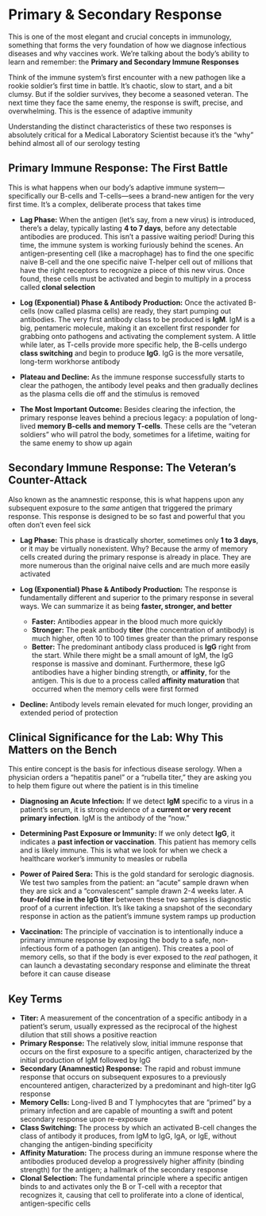 # Primary & Secondary Response {-}

This is one of the most elegant and crucial concepts in immunology, something that forms the very foundation of how we diagnose infectious diseases and why vaccines work. We're talking about the body's ability to learn and remember: the **Primary and Secondary Immune Responses**

Think of the immune system's first encounter with a new pathogen like a rookie soldier's first time in battle. It's chaotic, slow to start, and a bit clumsy. But if the soldier survives, they become a seasoned veteran. The next time they face the same enemy, the response is swift, precise, and overwhelming. This is the essence of adaptive immunity

Understanding the distinct characteristics of these two responses is absolutely critical for a Medical Laboratory Scientist because it's the "why" behind almost all of our serology testing


## **Primary Immune Response: The First Battle** {-}

This is what happens when our body's adaptive immune system—specifically our B-cells and T-cells—sees a brand-new antigen for the very first time. It's a complex, deliberate process that takes time

*   **Lag Phase:** When the antigen (let's say, from a new virus) is introduced, there's a delay, typically lasting **4 to 7 days**, before any detectable antibodies are produced. This isn't a passive waiting period! During this time, the immune system is working furiously behind the scenes. An antigen-presenting cell (like a macrophage) has to find the one specific naive B-cell and the one specific naive T-helper cell out of millions that have the right receptors to recognize a piece of this new virus. Once found, these cells must be activated and begin to multiply in a process called **clonal selection**

*   **Log (Exponential) Phase & Antibody Production:** Once the activated B-cells (now called plasma cells) are ready, they start pumping out antibodies. The very first antibody class to be produced is **IgM**. IgM is a big, pentameric molecule, making it an excellent first responder for grabbing onto pathogens and activating the complement system. A little while later, as T-cells provide more specific help, the B-cells undergo **class switching** and begin to produce **IgG**. IgG is the more versatile, long-term workhorse antibody

*   **Plateau and Decline:** As the immune response successfully starts to clear the pathogen, the antibody level peaks and then gradually declines as the plasma cells die off and the stimulus is removed

*   **The Most Important Outcome:** Besides clearing the infection, the primary response leaves behind a precious legacy: a population of long-lived **memory B-cells and memory T-cells**. These cells are the "veteran soldiers" who will patrol the body, sometimes for a lifetime, waiting for the same enemy to show up again

## **Secondary Immune Response: The Veteran's Counter-Attack** {-}

Also known as the anamnestic response, this is what happens upon any subsequent exposure to the *same* antigen that triggered the primary response. This response is designed to be so fast and powerful that you often don't even feel sick

*   **Lag Phase:** This phase is drastically shorter, sometimes only **1 to 3 days**, or it may be virtually nonexistent. Why? Because the army of memory cells created during the primary response is already in place. They are more numerous than the original naive cells and are much more easily activated

*   **Log (Exponential) Phase & Antibody Production:** The response is fundamentally different and superior to the primary response in several ways. We can summarize it as being **faster, stronger, and better**
    *   **Faster:** Antibodies appear in the blood much more quickly
    *   **Stronger:** The peak antibody **titer** (the concentration of antibody) is much higher, often 10 to 100 times greater than the primary response
    *   **Better:** The predominant antibody class produced is **IgG** right from the start. While there might be a small amount of IgM, the IgG response is massive and dominant. Furthermore, these IgG antibodies have a higher binding strength, or **affinity**, for the antigen. This is due to a process called **affinity maturation** that occurred when the memory cells were first formed

*   **Decline:** Antibody levels remain elevated for much longer, providing an extended period of protection

## **Clinical Significance for the Lab: Why This Matters on the Bench** {-}

This entire concept is the basis for infectious disease serology. When a physician orders a "hepatitis panel" or a "rubella titer," they are asking you to help them figure out where the patient is in this timeline

*   **Diagnosing an Acute Infection:** If we detect **IgM** specific to a virus in a patient's serum, it is strong evidence of a **current or very recent primary infection**. IgM is the antibody of the "now."

*   **Determining Past Exposure or Immunity:** If we only detect **IgG**, it indicates a **past infection or vaccination**. This patient has memory cells and is likely immune. This is what we look for when we check a healthcare worker's immunity to measles or rubella

*   **Power of Paired Sera:** This is the gold standard for serologic diagnosis. We test two samples from the patient: an "acute" sample drawn when they are sick and a "convalescent" sample drawn 2-4 weeks later. A **four-fold rise in the IgG titer** between these two samples is diagnostic proof of a current infection. It's like taking a snapshot of the secondary response in action as the patient's immune system ramps up production

*   **Vaccination:** The principle of vaccination is to intentionally induce a primary immune response by exposing the body to a safe, non-infectious form of a pathogen (an antigen). This creates a pool of memory cells, so that if the body is ever exposed to the *real* pathogen, it can launch a devastating secondary response and eliminate the threat before it can cause disease


## **Key Terms** {-}

*   **Titer:** A measurement of the concentration of a specific antibody in a patient's serum, usually expressed as the reciprocal of the highest dilution that still shows a positive reaction
*   **Primary Response:** The relatively slow, initial immune response that occurs on the first exposure to a specific antigen, characterized by the initial production of IgM followed by IgG
*   **Secondary (Anamnestic) Response:** The rapid and robust immune response that occurs on subsequent exposures to a previously encountered antigen, characterized by a predominant and high-titer IgG response
*   **Memory Cells:** Long-lived B and T lymphocytes that are "primed" by a primary infection and are capable of mounting a swift and potent secondary response upon re-exposure
*   **Class Switching:** The process by which an activated B-cell changes the class of antibody it produces, from IgM to IgG, IgA, or IgE, without changing the antigen-binding specificity
*   **Affinity Maturation:** The process during an immune response where the antibodies produced develop a progressively higher affinity (binding strength) for the antigen; a hallmark of the secondary response
*   **Clonal Selection:** The fundamental principle where a specific antigen binds to and activates only the B or T-cell with a receptor that recognizes it, causing that cell to proliferate into a clone of identical, antigen-specific cells
